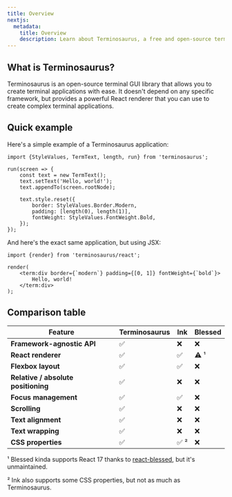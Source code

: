 ```yaml
---
title: Overview
nextjs:
  metadata:
    title: Overview
    description: Learn about Terminosaurus, a free and open-source terminal GUI library.
---
```


## What is Terminosaurus?

Terminosaurus is an open-source terminal GUI library that allows you to create terminal applications with ease. It doesn't depend on any specific framework, but provides a powerful React renderer that you can use to create complex terminal applications.

## Quick example

Here's a simple example of a Terminosaurus application:

```tsx component="XTermExample" rows={3}
import {StyleValues, TermText, length, run} from 'terminosaurus';

run(screen => {
    const text = new TermText();
    text.setText('Hello, world!');
    text.appendTo(screen.rootNode);

    text.style.reset({
        border: StyleValues.Border.Modern,
        padding: [length(0), length(1)],
        fontWeight: StyleValues.FontWeight.Bold,
    });
});
```

And here's the exact same application, but using JSX:

```tsx component="XTermExample" rows={3}
import {render} from 'terminosaurus/react';

render(
    <term:div border={`modern`} padding={[0, 1]} fontWeight={`bold`}>
        Hello, world!
    </term:div>
);
```

## Comparison table

| Feature | Terminosaurus | Ink | Blessed |
| --- | --- | --- | --- |
| **Framework-agnostic API** | ✅ | ❌ | ❌ |
| **React renderer** | ✅ | ✅ | ⚠️ ¹ |
| **Flexbox layout** | ✅ | ✅ | ❌ |
| **Relative / absolute positioning** | ✅ | ❌ | ❌ |
| **Focus management** | ✅ | ✅ | ❌ |
| **Scrolling** | ✅ | ❌ | ❌ |
| **Text alignment** | ✅ | ❌ | ❌ |
| **Text wrapping** | ✅ | ❌ | ❌ |
| **CSS properties** | ✅ | ✅ ² | ❌ |

¹ Blessed kinda supports React 17 thanks to [react-blessed](https://github.com/yomguithereal/react-blessed), but it's unmaintained.

² Ink also supports some CSS properties, but not as much as Terminosaurus.
